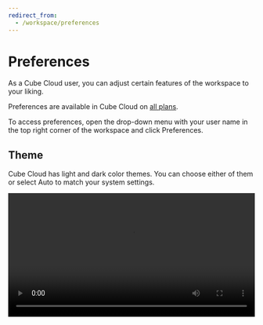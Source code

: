 ```yaml
---
redirect_from:
  - /workspace/preferences
---
```


# Preferences

As a Cube Cloud user, you can adjust certain features of the workspace to your
liking.

<SuccessBox>

Preferences are available in Cube Cloud on
[all plans](https://cube.dev/pricing).

</SuccessBox>

To access preferences, open the drop-down menu with your user name in the top
right corner of the workspace and click <Btn>Preferences</Btn>.

<Screenshot src="https://ucarecdn.com/e2e37437-b581-49b5-812d-0ce80b7ca2f9/" />

## Theme

Cube Cloud has light and dark color themes. You can choose either of them or
select <Btn>Auto</Btn> to match your system settings.

<video width="100%" controls>
  <source
    src="https://ucarecdn.com/b7ded0d1-fc4a-469c-8c38-59b3136b18f7/video.mp4"
    type="video/mp4"
  />
</video>
